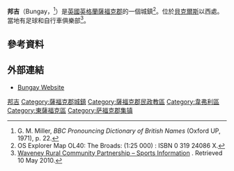 {{Infobox UK place 
|country = 英格蘭
|latitude= 52.4496
|longitude= 1.4477
|official_name= Bungay
|static_image=[[File:Bungay,_Flixton_Road_Mill.jpg|240px]]
|static_image_caption=
| population = 5,127
| population_ref = ([[2011年英國人口普查|2011年普查]])<ref>{{cite web|url=http://www.neighbourhood.statistics.gov.uk/dissemination/LeadKeyFigures.do?a=7&b=11121407&c=NR35+1DH&d=16&e=62&g=6467372&i=1001x1003x1032x1004&m=0&r=0&s=1442661295244&enc=1|title=Ward and Town population 2011|accessdate=19 September 2015|archive-url=https://web.archive.org/web/20160304094409/http://www.neighbourhood.statistics.gov.uk/dissemination/LeadKeyFigures.do?a=7&b=11121407&c=NR35+1DH&d=16&e=62&g=6467372&i=1001x1003x1032x1004&m=0&r=0&s=1442661295244&enc=1|archive-date=2016-03-04|dead-url=yes}}</ref>
 |shire_district= [[Waveney|Waveney]]
|region= 東英格蘭
|shire_county = [[薩福克郡|薩福克郡]]
|constituency_westminster= [[韋弗尼_(英國國會選區)|韋弗尼]]
|post_town= BUNGAY
|postcode_district = NR35
|postcode_area= NR
|dial_code= 01986
|os_grid_reference= TM342891
}}
'''邦吉'''（Bungay，{{IPAc-en|ˈ|b|ʌ|ŋ|ɡ|i}}<ref>G. M. Miller, ''BBC Pronouncing Dictionary of British Names'' (Oxford UP, 1971), p. 22.</ref>）是[[英國|英國]][[英格蘭|英格蘭]][[薩福克郡|薩福克郡]]的一個城鎮<ref name="OL40">OS Explorer Map OL40: The Broads: (1:25 000) : ISBN 0 319 24086 X.</ref>。位於[[貝克爾斯|貝克爾斯]]以西{{convert|5.5|mi|km|0}}處。當地有足球和自行車俱樂部<ref name=wrcp>[http://www.wrcw.org.uk/sports.asp Waveney Rural Community Partnership – Sports Information] {{webarchive|url=https://web.archive.org/web/20090901202931/http://www.wrcw.org.uk/sports.asp |date=2009-09-01 }}. Retrieved 10 May 2010.</ref>。

== 參考資料 ==
{{Reflist}}

==外部連結==
{{Wikisource1911Enc|Bungay}}
{{commons category|Bungay, Suffolk}}
* [https://web.archive.org/web/20131105040143/http://www.bungay-suffolk.co.uk/index.asp Bungay Website]

{{DEFAULTSORT:Bungay}}
[[Category:邦吉|]]
[[Category:薩福克郡城鎮|Category:薩福克郡城鎮]]
[[Category:薩福克郡民政教區|Category:薩福克郡民政教區]]
[[Category:韋弗利區|Category:韋弗利區]]
[[Category:東薩福克區|Category:東薩福克區]]
[[Category:萨福克郡集镇|Category:萨福克郡集镇]]